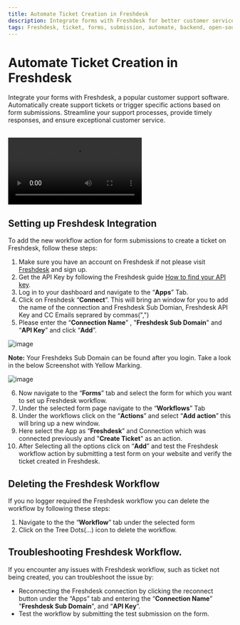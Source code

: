```yaml
---
title: Automate Ticket Creation in Freshdesk
description: Integrate forms with Freshdesk for better customer service. Create support tickets and trigger actions with Formzillion's integrations.
tags: Freshdesk, ticket, forms, submission, automate, backend, open-source, integrations, Formzillion
---
```


# Automate Ticket Creation in Freshdesk

Integrate your forms with Freshdesk, a popular customer support software. Automatically create support tickets or trigger specific actions based on form submissions. Streamline your support processes, provide timely responses, and ensure exceptional customer service.

<br />
<video controls>
  <source src="/integrations/freshdesk/freshdesk.webm" type="video/webm" />
</video>

## Setting up Freshdesk Integration

To add the new workflow action for form submissions to create a ticket on Freshdesk, follow these steps:

1.  Make sure you have an account on Freshdesk if not please visit [Freshdesk](https://www.freshworks.com/freshdesk/signup) and sign up.
2.  Get the API Key by following the Freshdesk guide [How to find your API key](https://support.freshdesk.com/en/support/solutions/articles/215517-how-to-find-your-api-key).
3.  Log in to your dashboard and navigate to the “**Apps**” Tab.
4.  Click on Freshdesk “**Connect**”. This will bring an window for you to add the name of the connection and Freshdesk Sub Domian, Freshdesk API Key and CC Emails seprared by commas(",")
5.  Please enter the “**Connection Name**” , "**Freshdesk Sub Domain**" and “**API Key**” and click “**Add**”.

![image](/integrations/freshdesk/auth.png)

**Note:** Your Freshdeks Sub Domain can be found after you login. Take a look in the below Screenshot with Yellow Marking.

![image](/integrations/freshdesk/auth1.png)

6.  Now navigate to the “**Forms**” tab and select the form for which you want to set up Freshdesk workflow.
7.  Under the selected form page navigate to the “**Workflows**” Tab
8.  Under the workflows click on the “**Actions**” and select “**Add action**” this will bring up a new window.
9.  Here select the App as “**Freshdesk**” and Connection which was connected previously and "**Create Ticket**" as an action.
10. After Selecting all the options click on “**Add**” and test the Freshdesk workflow action by submitting a test form on your website and verify the ticket created in Freshdesk.

## Deleting the Freshdesk Workflow

If you no logger required the Freshdesk workflow you can delete the workflow by following these steps:

1.  Navigate to the the “**Workflow**” tab under the selected form
2.  Click on the Tree Dots(...) icon to delete the workflow.

## Troubleshooting Freshdesk Workflow.

If you encounter any issues with Freshdesk workflow, such as ticket not being created, you can troubleshoot the issue by:

- Reconnecting the Freshdesk connection by clicking the reconnect button under the “Apps” tab and entering the “**Connection Name**” "**Freshdesk Sub Domain**", and “**API Key**”.
- Test the workflow by submitting the test submission on the form.
